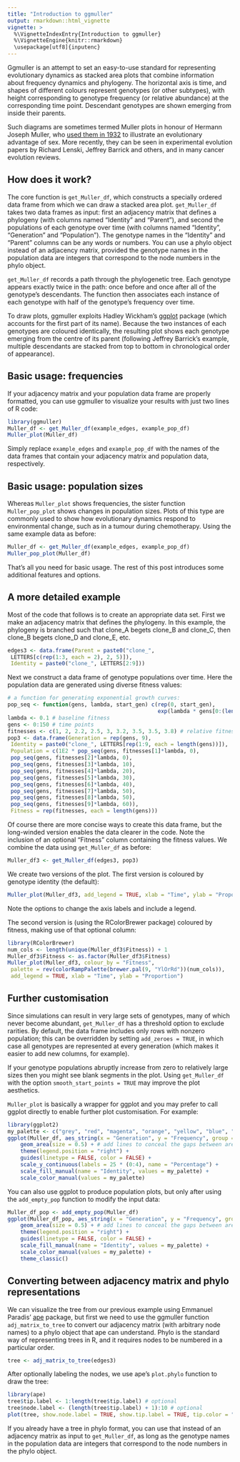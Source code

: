 ```yaml
---
title: "Introduction to ggmuller"
output: rmarkdown::html_vignette
vignette: >
  %\VignetteIndexEntry{Introduction to ggmuller}
  %\VignetteEngine{knitr::rmarkdown}
  \usepackage[utf8]{inputenc}
---
```

Ggmuller is an attempt to set an easy-to-use standard for representing evolutionary dynamics as stacked area plots that combine information about frequency dynamics and phylogeny. The horizontal axis is time, and shapes of different colours represent genotypes (or other subtypes), with height corresponding to genotype frequency (or relative abundance) at the corresponding time point. Descendant genotypes are shown emerging from inside their parents.

Such diagrams are sometimes termed Muller plots in honour of Hermann Joseph Muller, who [used them in 1932](http://www.jstor.org/stable/2456922) to illustrate an evolutionary advantage of sex. More recently, they can be seen in experimental evolution papers by Richard Lenski, Jeffrey Barrick and others, and in many cancer evolution reviews.

## How does it work?

The core function is `get_Muller_df`, which constructs a specially ordered data frame from which we can draw a stacked area plot. `get_Muller_df` takes two data frames as input: first an adjacency matrix that defines a phylogeny (with columns named “Identity” and “Parent”), and second the populations of each genotype over time (with columns named “Identity”, “Generation” and “Population”). The genotype names in the “Identity” and “Parent” columns can be any words or numbers. You can use a phylo object instead of an adjacency matrix, provided the genotype names in the population data are integers that correspond to the node numbers in the phylo object.

`get_Muller_df` records a path through the phylogenetic tree. Each genotype appears exactly twice in the path: once before and once after all of the genotype’s descendants. The function then associates each instance of each genotype with half of the genotype’s frequency over time.

To draw plots, ggmuller exploits Hadley Wickham’s [ggplot](http://ggplot2.org/) package (which accounts for the first part of its name). Because the two instances of each genotypes are coloured identically, the resulting plot shows each genotype emerging from the centre of its parent (following Jeffrey Barrick’s example, multiple descendants are stacked from top to bottom in chronological order of appearance).

## Basic usage: frequencies

If your adjacency matrix and your population data frame are properly formatted, you can use ggmuller to visualize your results with just two lines of R code:

```r
library(ggmuller)
Muller_df <- get_Muller_df(example_edges, example_pop_df)
Muller_plot(Muller_df)
```

Simply replace `example_edges` and `example_pop_df` with the names of the data frames that contain your adjacency matrix and population data, respectively.

## Basic usage: population sizes

Whereas `Muller_plot` shows frequencies, the sister function `Muller_pop_plot` shows changes in population sizes. Plots of this type are commonly used to show how evolutionary dynamics respond to environmental change, such as in a tumour during chemotherapy. Using the same example data as before:

```r
Muller_df <- get_Muller_df(example_edges, example_pop_df)
Muller_pop_plot(Muller_df)
```

That’s all you need for basic usage. The rest of this post introduces some additional features and options.

## A more detailed example

Most of the code that follows is to create an appropriate data set. First we make an adjacency matrix that defines the phylogeny. In this example, the phylogeny is branched such that clone_A begets clone_B and clone_C, then clone_B begets clone_D and clone_E, etc.

```r
edges3 <- data.frame(Parent = paste0("clone_", 
 LETTERS[c(rep(1:3, each = 2), 2, 5)]), 
 Identity = paste0("clone_", LETTERS[2:9]))
 ```

Next we construct a data frame of genotype populations over time. Here the population data are generated using diverse fitness values:

```r
# a function for generating exponential growth curves:
pop_seq <- function(gens, lambda, start_gen) c(rep(0, start_gen),
                                               exp(lambda * gens[0:(length(gens) - start_gen)]))
lambda <- 0.1 # baseline fitness
gens <- 0:150 # time points
fitnesses <- c(1, 2, 2.2, 2.5, 3, 3.2, 3.5, 3.5, 3.8) # relative fitnesses of genotypes
pop3 <- data.frame(Generation = rep(gens, 9),
 Identity = paste0("clone_", LETTERS[rep(1:9, each = length(gens))]),
 Population = c(1E2 * pop_seq(gens, fitnesses[1]*lambda, 0), 
 pop_seq(gens, fitnesses[2]*lambda, 0), 
 pop_seq(gens, fitnesses[3]*lambda, 10), 
 pop_seq(gens, fitnesses[4]*lambda, 20),
 pop_seq(gens, fitnesses[5]*lambda, 30),
 pop_seq(gens, fitnesses[6]*lambda, 40),
 pop_seq(gens, fitnesses[7]*lambda, 50),
 pop_seq(gens, fitnesses[8]*lambda, 50),
 pop_seq(gens, fitnesses[9]*lambda, 60)),
 Fitness = rep(fitnesses, each = length(gens)))
```

Of course there are more concise ways to create this data frame, but the long-winded version enables the data clearer in the code. Note the inclusion of an optional “Fitness” column containing the fitness values. We combine the data using `get_Muller_df` as before:

```r
Muller_df3 <- get_Muller_df(edges3, pop3)
```

We create two versions of the plot. The first version is coloured by genotype identity (the default):

```r
Muller_plot(Muller_df3, add_legend = TRUE, xlab = "Time", ylab = "Proportion")
```

Note the options to change the axis labels and include a legend.

The second version is (using the RColorBrewer package) coloured by fitness, making use of that optional column:

```r
library(RColorBrewer)
num_cols <- length(unique(Muller_df3$Fitness)) + 1
Muller_df3$Fitness <- as.factor(Muller_df3$Fitness)
Muller_plot(Muller_df3, colour_by = "Fitness", 
 palette = rev(colorRampPalette(brewer.pal(9, "YlOrRd"))(num_cols)), 
 add_legend = TRUE, xlab = "Time", ylab = "Proportion")
```

## Further customisation

Since simulations can result in very large sets of genotypes, many of which never become abundant, `get_Muller_df` has a threshold option to exclude rarities. By default, the data frame includes only rows with nonzero population; this can be overridden by setting `add_zeroes = TRUE`, in which case all genotypes are represented at every generation (which makes it easier to add new columns, for example).

If your genotype populations abruptly increase from zero to relatively large sizes then you  might see blank segments in the plot. Using `get_Muller_df` with the option `smooth_start_points = TRUE` may improve the plot aesthetics.

`Muller_plot` is basically a wrapper for ggplot and you may prefer to call ggplot directly to enable further plot customisation. For example:

```r
library(ggplot2)
my_palette <- c("grey", "red", "magenta", "orange", "yellow", "blue", "darkcyan")
ggplot(Muller_df, aes_string(x = "Generation", y = "Frequency", group = "Group_id", fill = "Identity", colour = "Identity")) + 
	geom_area(size = 0.5) + # add lines to conceal the gaps between areas
	theme(legend.position = "right") +
	guides(linetype = FALSE, color = FALSE) + 
	scale_y_continuous(labels = 25 * (0:4), name = "Percentage") +
	scale_fill_manual(name = "Identity", values = my_palette) +
	scale_color_manual(values = my_palette)
```

You can also use ggplot to produce population plots, but only after using the `add_empty_pop` function to modify the input data:

```r
Muller_df_pop <- add_empty_pop(Muller_df)
ggplot(Muller_df_pop, aes_string(x = "Generation", y = "Frequency", group = "Group_id", fill = "Identity", colour = "Identity")) + 
	geom_area(size = 0.5) + # add lines to conceal the gaps between areas
	theme(legend.position = "right") +
	guides(linetype = FALSE, color = FALSE) + 
	scale_fill_manual(name = "Identity", values = my_palette) +
	scale_color_manual(values = my_palette) +
	theme_classic()
```

## Converting between adjacency matrix and phylo representations

We can visualize the tree from our previous example using Emmanuel Paradis’ [ape](http://ape-package.ird.fr/) package, but first we need to use the ggmuller function `adj_matrix_to_tree` to convert our adjacency matrix (with arbitrary node names) to a phylo object that ape can understand. Phylo is the standard way of representing trees in R, and it requires nodes to be numbered in a particular order.

```r
tree <- adj_matrix_to_tree(edges3)
```

After optionally labeling the nodes, we use ape’s `plot.phylo` function to draw the tree:

```r
library(ape)
tree$tip.label <- 1:length(tree$tip.label) # optional
tree$node.label <- (length(tree$tip.label) + 1):10 # optional
plot(tree, show.node.label = TRUE, show.tip.label = TRUE, tip.color = "red")
```

If you already have a tree in phylo format, you can use that instead of an adjacency matrix as input to `get_Muller_df`, as long as the genotype names in the population data are integers that correspond to the node numbers in the phylo object.
